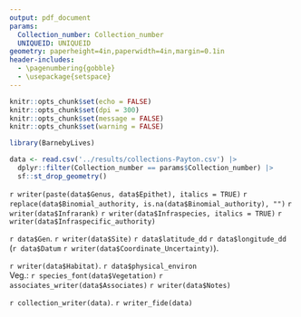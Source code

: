 ```yaml
---
output: pdf_document
params:
  Collection_number: Collection_number
  UNIQUEID: UNIQUEID
geometry: paperheight=4in,paperwidth=4in,margin=0.1in
header-includes:
  - \pagenumbering{gobble}
  - \usepackage{setspace}
---
```


```r
knitr::opts_chunk$set(echo = FALSE)
knitr::opts_chunk$set(dpi = 300) 
knitr::opts_chunk$set(message = FALSE)
knitr::opts_chunk$set(warning = FALSE)
```

```r
library(BarnebyLives)
```

```r
data <- read.csv('../results/collections-Payton.csv') |>
  dplyr::filter(Collection_number == params$Collection_number) |>  
  sf::st_drop_geometry()
```

\begin{center}
\textbf{\LARGE Seeds of Success}
\end{center}
\begin{flushright}
\uppercase{`r data$Family`}
\end{flushright}
\begingroup
\large
`r writer(paste(data$Genus, data$Epithet), italics = TRUE)` `r replace(data$Binomial_authority, is.na(data$Binomial_authority), "")` `r writer(data$Infrarank)` `r writer(data$Infraspecies, italics = TRUE)` `r writer(data$Infraspecific_authority)`  
\normalsize
\endgroup

\vspace*{\fill}
\begingroup
`r data$Gen`. `r writer(data$Site)` `r data$latitude_dd` `r data$longitude_dd` (`r data$Datum` `r writer(data$Coordinate_Uncertainty)`).  

`r writer(data$Habitat)`. `r data$physical_environ`  
Veg.: `r species_font(data$Vegetation)` `r associates_writer(data$Associates)`
`r writer(data$Notes)`  
\endgroup
\begingroup
\begin{spacing}{0.1}
{\scriptsize `r data$Directions_BL`}
\end{spacing}
\endgroup
 
\vspace*{\fill}
\begingroup
`r collection_writer(data)`. `r writer_fide(data)`
\endgroup

\begin{center}
{\footnotesize Collected under the auspices of the Bureau of Land Management}
\end{center}
